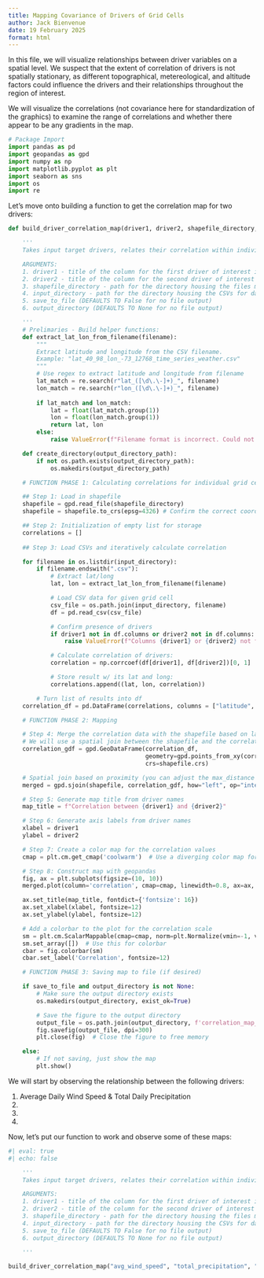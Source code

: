 ```yaml
---
title: Mapping Covariance of Drivers of Grid Cells
author: Jack Bienvenue
date: 19 February 2025
format: html
---
```


In this file, we will visualize relationships between driver variables on a spatial level. We suspect that the extent of correlation of drivers is not spatially stationary, as different topographical, metereological, and altitude factors could influence the drivers and their relationships throughout the region of interest. 

We will visualize the correlations (not covariance here for standardization of the graphics) to examine the range of correlations and whether there appear to be any gradients in the map.

```python
# Package Import
import pandas as pd
import geopandas as gpd
import numpy as np
import matplotlib.pyplot as plt
import seaborn as sns
import os
import re
```

Let's move onto building a function to get the correlation map for two drivers:

``` python
def build_driver_correlation_map(driver1, driver2, shapefile_directory, input_directory, save_to_file = False, output_directory = None):

    '''
    Takes input target drivers, relates their correlation within individual grid cells, and outputs a map of the grid cells with their correlations.

    ARGUMENTS:
    1. driver1 - title of the column for the first driver of interest in the CSV (df) that is brought in for the analysis
    2. driver2 - title of the column for the second driver of interest in the CSV (df) that is brought in for the analysis
    3. shapefile_directory - path for the directory housing the files making up the grid cell shapefiles
    4. input_directory - path for the directory housing the CSVs for data for the grid cells
    5. save_to_file (DEFAULTS TO False for no file output)
    6. output_directory (DEFAULTS TO None for no file output)

    '''
    # Prelimaries - Build helper functions:
    def extract_lat_lon_from_filename(filename):
        """
        Extract latitude and longitude from the CSV filename.
        Example: "lat_40_98_lon_-73_12768_time_series_weather.csv"
        """
        # Use regex to extract latitude and longitude from filename
        lat_match = re.search(r"lat_([\d\.\-]+)_", filename)
        lon_match = re.search(r"lon_([\d\.\-]+)_", filename)
        
        if lat_match and lon_match:
            lat = float(lat_match.group(1))
            lon = float(lon_match.group(1))
            return lat, lon
        else:
            raise ValueError(f"Filename format is incorrect. Could not extract latitude/longitude from {filename}")

    def create_directory(output_directory_path):
        if not os.path.exists(output_directory_path):
            os.makedirs(output_directory_path)

    # FUNCTION PHASE 1: Calculating correlations for individual grid cells

    ## Step 1: Load in shapefile
    shapefile = gpd.read_file(shapefile_directory)
    shapefile = shapefile.to_crs(epsg=4326) # Confirm the correct coordinate projection

    ## Step 2: Initialization of empty list for storage
    correlations = []
    
    ## Step 3: Load CSVs and iteratively calculate correlation

    for filename in os.listdir(input_directory):
        if filename.endswith(".csv"):
            # Extract lat/long
            lat, lon = extract_lat_lon_from_filename(filename)

            # Load CSV data for given grid cell
            csv_file = os.path.join(input_directory, filename)
            df = pd.read_csv(csv_file)

            # Confirm presence of drivers
            if driver1 not in df.columns or driver2 not in df.columns:
                raise ValueError(f"Columns {driver1} or {driver2} not found in CSV {filename}")

            # Calculate correlation of drivers:
            correlation = np.corrcoef(df[driver1], df[driver2])[0, 1]

            # Store result w/ its lat and long:
            correlations.append((lat, lon, correlation))

        # Turn list of results into df 
    correlation_df = pd.DataFrame(correlations, columns = ["latitude", "longitude", "correlation"])

    # FUNCTION PHASE 2: Mapping

    # Step 4: Merge the correlation data with the shapefile based on latitude/longitude
    # We will use a spatial join between the shapefile and the correlation data
    correlation_gdf = gpd.GeoDataFrame(correlation_df, 
                                       geometry=gpd.points_from_xy(correlation_df.longitude, correlation_df.latitude),
                                       crs=shapefile.crs)

    # Spatial join based on proximity (you can adjust the max_distance tolerance)
    merged = gpd.sjoin(shapefile, correlation_gdf, how="left", op="intersects")

    # Step 5: Generate map title from driver names
    map_title = f"Correlation between {driver1} and {driver2}"

    # Step 6: Generate axis labels from driver names
    xlabel = driver1
    ylabel = driver2

    # Step 7: Create a color map for the correlation values
    cmap = plt.cm.get_cmap('coolwarm')  # Use a diverging color map for correlations (-1 to 1)

    # Step 8: Construct map with geopandas
    fig, ax = plt.subplots(figsize=(10, 10))
    merged.plot(column='correlation', cmap=cmap, linewidth=0.8, ax=ax, edgecolor='0.8', legend=True)

    ax.set_title(map_title, fontdict={'fontsize': 16})
    ax.set_xlabel(xlabel, fontsize=12)
    ax.set_ylabel(ylabel, fontsize=12)

    # Add a colorbar to the plot for the correlation scale
    sm = plt.cm.ScalarMappable(cmap=cmap, norm=plt.Normalize(vmin=-1, vmax=1))
    sm.set_array([])  # Use this for colorbar
    cbar = fig.colorbar(sm)
    cbar.set_label('Correlation', fontsize=12)

    # FUNCTION PHASE 3: Saving map to file (if desired)

    if save_to_file and output_directory is not None:
        # Make sure the output directory exists
        os.makedirs(output_directory, exist_ok=True)

        # Save the figure to the output directory
        output_file = os.path.join(output_directory, f'correlation_map_{driver1}_{driver2}.png')
        fig.savefig(output_file, dpi=300)
        plt.close(fig)  # Close the figure to free memory

    else:
        # If not saving, just show the map
        plt.show()

```

We will start by observing the relationship between the following drivers:

1. Average Daily Wind Speed & Total Daily Precipitation
2. 
3.
4.


Now, let's put our function to work and observe some of these maps:

``` python
#| eval: true
#| echo: false

    '''
    Takes input target drivers, relates their correlation within individual grid cells, and outputs a map of the grid cells with their correlations.

    ARGUMENTS:
    1. driver1 - title of the column for the first driver of interest in the CSV (df) that is brought in for the analysis
    2. driver2 - title of the column for the second driver of interest in the CSV (df) that is brought in for the analysis
    3. shapefile_directory - path for the directory housing the files making up the grid cell shapefiles
    4. input_directory - path for the directory housing the CSVs for data for the grid cells
    5. save_to_file (DEFAULTS TO False for no file output)
    6. output_directory (DEFAULTS TO None for no file output)

    '''

build_driver_correlation_map("avg_wind_speed", "total_precipitation", "/Users/jackbienvenuejr/Desktop/EEC_Work/weather-driver-independence-evaluation/data/grid_cell_shapefile", "/Volumes/JB_Fortress_L3/EEC/aggregated_csvs")
```